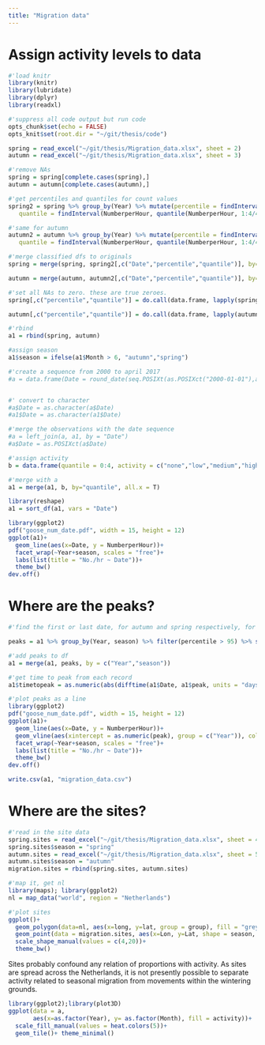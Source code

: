 ```yaml
---
title: "Migration data"
---
```

# Assign activity levels to data

```r
#'load knitr
library(knitr)
library(lubridate)
library(dplyr)
library(readxl)

#'suppress all code output but run code
opts_chunk$set(echo = FALSE)
opts_knit$set(root.dir = "~/git/thesis/code")
```

```r
spring = read_excel("~/git/thesis/Migration_data.xlsx", sheet = 2)
autumn = read_excel("~/git/thesis/Migration_data.xlsx", sheet = 3)

#'remove NAs
spring = spring[complete.cases(spring),]
autumn = autumn[complete.cases(autumn),]
```

```r
#'get percentiles and quantiles for count values
spring2 = spring %>% group_by(Year) %>% mutate(percentile = findInterval(NumberperHour,                 quantile(NumberperHour, probs=seq(0,1,0.01), include.lowest = T)),
   quantile = findInterval(NumberperHour, quantile(NumberperHour, 1:4/4, include.lowest = T)))

#'same for autumn
autumn2 = autumn %>% group_by(Year) %>% mutate(percentile = findInterval(NumberperHour,                 quantile(NumberperHour, probs=seq(0,1,0.01), include.lowest = T)),
   quantile = findInterval(NumberperHour, quantile(NumberperHour, 1:4/4, include.lowest = T)))
```

```r
#'merge classified dfs to originals
spring = merge(spring, spring2[,c("Date","percentile","quantile")], by= "Date", all.x = T)

autumn = merge(autumn, autumn2[,c("Date","percentile","quantile")], by= "Date", all.x = T)

#'set all NAs to zero. these are true zeroes.
spring[,c("percentile","quantile")] = do.call(data.frame, lapply(spring[,c("percentile","quantile")], function(y) {replace(y, is.na(y), 0)}))

autumn[,c("percentile","quantile")] = do.call(data.frame, lapply(autumn[,c("percentile","quantile")], function(y) {replace(y, is.na(y), 0)}))

#'rbind
a1 = rbind(spring, autumn)

#assign season
a1$season = ifelse(a1$Month > 6, "autumn","spring")
```

```r
#'create a sequence from 2000 to april 2017
#a = data.frame(Date = round_date(seq.POSIXt(as.POSIXct("2000-01-01"),as.POSIXct("2017-04-01"),"day"), "day"))


#' convert to character
#a$Date = as.character(a$Date)
#a1$Date = as.character(a1$Date)

#'merge the observations with the date sequence
#a = left_join(a, a1, by = "Date")
#a$Date = as.POSIXct(a$Date)

#'assign activity
b = data.frame(quantile = 0:4, activity = c("none","low","medium","high","max"))

#'merge with a
a1 = merge(a1, b, by="quantile", all.x = T)

library(reshape)
a1 = sort_df(a1, vars = "Date")
```

```r
library(ggplot2)
pdf("goose_num_date.pdf", width = 15, height = 12)
ggplot(a1)+
  geom_line(aes(x=Date, y = NumberperHour))+
  facet_wrap(~Year+season, scales = "free")+
  labs(list(title = "No./hr ~ Date"))+
  theme_bw()
dev.off()
```


# Where are the peaks?

```r
#'find the first or last date, for autumn and spring respectively, for greater than 95th percentile values of activity in each year and each season

peaks = a1 %>% group_by(Year, season) %>% filter(percentile > 95) %>% summarize(peak = if(season == "spring") last(Date) else first(Date))

#'add peaks to df
a1 = merge(a1, peaks, by = c("Year","season"))

#'get time to peak from each record
a1$timetopeak = as.numeric(abs(difftime(a1$Date, a1$peak, units = "days")))
```

```r
#'plot peaks as a line
library(ggplot2)
pdf("goose_num_date.pdf", width = 15, height = 12)
ggplot(a1)+
  geom_line(aes(x=Date, y = NumberperHour))+
  geom_vline(aes(xintercept = as.numeric(peak), group = c("Year")), col = 2)+
  facet_wrap(~Year+season, scales = "free")+
  labs(list(title = "No./hr ~ Date"))+
  theme_bw()
dev.off()
```


```r
write.csv(a1, "migration_data.csv")
```


# Where are the sites?

```r
#'read in the site data
spring.sites = read_excel("~/git/thesis/Migration_data.xlsx", sheet = 4)
spring.sites$season = "spring"
autumn.sites = read_excel("~/git/thesis/Migration_data.xlsx", sheet = 5)
autumn.sites$season = "autumn"
migration.sites = rbind(spring.sites, autumn.sites)

#'map it, get nl
library(maps); library(ggplot2)
nl = map_data("world", region = "Netherlands")

#'plot sites
ggplot()+
  geom_polygon(data=nl, aes(x=long, y=lat, group = group), fill = "grey90")+
  geom_point(data = migration.sites, aes(x=Lon, y=Lat, shape = season, col = season), size = 4)+
  scale_shape_manual(values = c(4,20))+
  theme_bw()
```

Sites probably confound any relation of proportions with activity. As sites are spread across the Netherlands, it is not presently possible to separate activity related to seasonal migration from movements within the wintering grounds.

```r
library(ggplot2);library(plot3D)
ggplot(data = a,
       aes(x=as.factor(Year), y= as.factor(Month), fill = activity))+
  scale_fill_manual(values = heat.colors(5))+
  geom_tile()+ theme_minimal()
```


